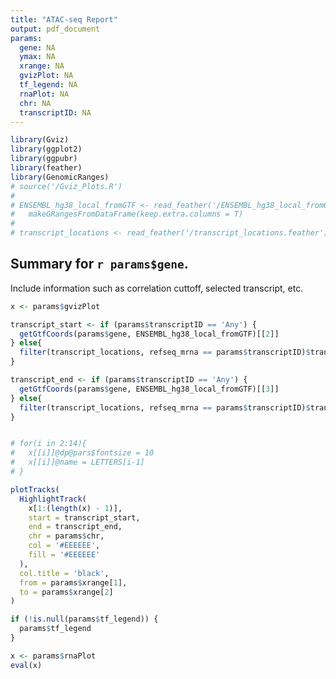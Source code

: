 ```yaml
---
title: "ATAC-seq Report"
output: pdf_document
params:
  gene: NA
  ymax: NA
  xrange: NA
  gvizPlot: NA
  tf_legend: NA
  rnaPlot: NA
  chr: NA
  transcriptID: NA
---
```


```r
library(Gviz)
library(ggplot2)
library(ggpubr)
library(feather)
library(GenomicRanges)
# source('/Gviz_Plots.R')
# 
# ENSEMBL_hg38_local_fromGTF <- read_feather('/ENSEMBL_hg38_local_fromGTF.feather') %>%
#   makeGRangesFromDataFrame(keep.extra.columns = T)
# 
# transcript_locations <- read_feather('/transcript_locations.feather')
```

## Summary for `r params$gene`.
Include information such as correlation cuttoff, selected transcript, etc.

\newpage

```r


x <- params$gvizPlot

transcript_start <- if (params$transcriptID == 'Any') {
  getGtfCoords(params$gene, ENSEMBL_hg38_local_fromGTF)[[2]]
} else{
  filter(transcript_locations, refseq_mrna == params$transcriptID)$transcript_start
}

transcript_end <- if (params$transcriptID == 'Any') {
  getGtfCoords(params$gene, ENSEMBL_hg38_local_fromGTF)[[3]]
} else{
  filter(transcript_locations, refseq_mrna == params$transcriptID)$transcript_end
}


# for(i in 2:14){
#   x[[i]]@dp@pars$fontsize = 10
#   x[[i]]@name = LETTERS[i-1]
# }

plotTracks(
  HighlightTrack(
    x[1:(length(x) - 1)],
    start = transcript_start,
    end = transcript_end,
    chr = params$chr,
    col = '#EEEEEE',
    fill = '#EEEEEE'
  ),
  col.title = 'black',
  from = params$xrange[1],
  to = params$xrange[2]
)


```

```r

if (!is.null(params$tf_legend)) {
  params$tf_legend
}

```


```r
x <- params$rnaPlot
eval(x)
```


